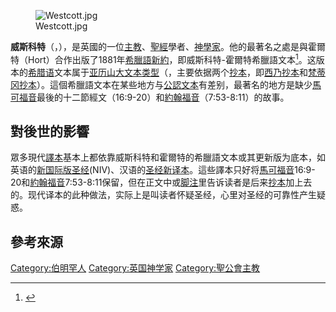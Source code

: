 {{expand|time=2014-02-09T14:25:16+00:00}}
[[File:Westcott.jpg|right]]

'''威斯科特'''（{{lang-en|Brooke Foss Westcott}}，{{bd|1825年||1902年}}），是英國的一位[[主教|主教]]、[[聖經|聖經]]學者、[[神學家|神學家]]。他的最著名之處是與霍爾特（Hort）合作出版了1881年[[希臘語|希臘語]][[新約|新約]]，即威斯科特-霍爾特希臘語文本<ref>{{Cite web |url=http://www.biblegateway.com/versions/?action=getVersionInfo&vid=68 |title=1881 Westcott-Hort New Testament |access-date=2014-02-10 |archive-date=2013-12-11 |archive-url=https://web.archive.org/web/20131211041957/http://www.biblegateway.com/versions/?action=getVersionInfo&vid=68 |dead-url=no }}</ref>。这版本的[[希腊语|希腊语]]文本属于[[亚历山大文本类型|亚历山大文本类型]]（{{lang-en|Alexandrian text-type}}，主要依据两个[[圣经手抄本|抄本]]，即[[西乃抄本|西乃抄本]]和[[梵蒂冈抄本|梵蒂冈抄本]]）。這個希臘語文本在某些地方与[[公認文本|公認文本]]有差别，最著名的地方是缺少[[馬可福音|馬可福音]]最後的十二節經文（16:9-20）和[[約翰福音|約翰福音]]（7:53-8:11）的故事。

==對後世的影響==
眾多現代[[譯本|譯本]]基本上都依靠威斯科特和霍爾特的希臘語文本或其更新版为底本，如英语的[[新国际版圣经|新国际版圣经]](NIV)、汉语的[[圣经新译本|圣经新译本]]。這些譯本只好将[[馬可福音|馬可福音]]16:9-20和[[約翰福音|約翰福音]]7:53-8:11保留，但在正文中或[[脚注|脚注]]里告诉读者是后来[[抄本|抄本]]加上去的。现代译本的此种做法，实际上是叫读者怀疑圣经，心里对圣经的可靠性产生疑惑。


==參考來源==
<references/>

{{Authority control}}
{{DEFAULTSORT:Westcott, Brooke}}
[[Category:伯明罕人|Category:伯明罕人]]
[[Category:英国神学家|Category:英国神学家]]
[[Category:聖公會主教|Category:聖公會主教]]